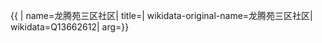 {{ {{{1|PRC admin/showdata}}}|
name=龙腾苑三区社区|
title=|
wikidata-original-name=龙腾苑三区社区|
wikidata=Q13662612|
arg={{{arg|}}}}}